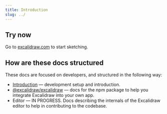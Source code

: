```yaml
---
title: Introduction
slug: ../
---
```


## Try now

Go to [excalidraw.com](https://excalidraw.com) to start sketching.

## How are these docs structured

These docs are focused on developers, and structured in the following way:

- [Introduction](/docs/) — development setup and introduction.
- [@excalidraw/excalidraw](/docs/@excalidraw/excalidraw/installation) — docs for the npm package to help you integrate Excalidraw into your own app.
- Editor — IN PROGRESS. Docs describing the internals of the Excalidraw editor to help in contributing to the codebase.
